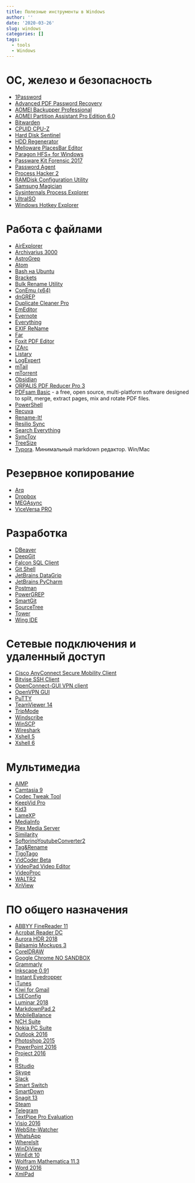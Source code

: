 ```yaml
---
title: Полезные инструменты в Windows
author: ''
date: '2020-03-26'
slug: windows
categories: []
tags:
  - tools
  - Windows
---
```


# ОС, железо и безопасность
- [1Password]()
- [Advanced PDF Password Recovery]()
- [AOMEI Backupper Professional]()
- [AOMEI Partition Assistant Pro Edition 6.0]()
- [Bitwarden]()
- [CPUID CPU-Z]()
- [Hard Disk Sentinel]()
- [HDD Regenerator]()
- [Melloware PlacesBar Editor]()
- [Paragon HFS+ for Windows]()
- [Passware Kit Forensic 2017]()
- [Password Agent]()
- [Process Hacker 2]()
- [RAMDisk Configuration Utility]()
- [Samsung Magician]()
- [Sysinternals Process Explorer]()
- [UltraISO]()
- [Windows Hotkey Explorer]()

# Работа с файлами
- [AirExplorer]()
- [Archivarius 3000]()
- [AstroGrep]()
- [Atom]()
- [Bash на Ubuntu]()
- [Brackets]()
- [Bulk Rename Utility]()
- [ConEmu (x64)]()
- [dnGREP]()
- [Duplicate Cleaner Pro]()
- [EmEditor]()
- [Evernote]()
- [Everything]()
- [EXIF ReName]()
- [Far]()
- [Foxit PDF Editor]()
- [IZArc]()
- [Listary]()
- [LogExpert]()
- [mTail]()
- [mTorrent]()
- [Obsidian]()
- [ORPALIS PDF Reducer Pro 3]()
- [PDFsam Basic](https://pdfsam.org/pdfsam-basic/) - a free, open source, multi-platform software designed to split, merge, extract pages, mix and rotate PDF files.
- [PowerShell]()
- [Recuva]()
- [Rename-It!]()
- [Resilio Sync]()
- [Search Everything]()
- [SyncToy]()
- [TreeSize]()
- [Typora](https://typora.io/). Минимальный markdown редактор. Win/Mac


# Резервное копирование
- [Arq]()
- [Dropbox]()
- [MEGAsync]()
- [ViceVersa PRO]()

# Разработка
- [DBeaver]()
- [DeepGit]()
- [Falcon SQL Client]()
- [Git Shell]()
- [JetBrains DataGrip]()
- [JetBrains PyCharm]()
- [Postman]()
- [PowerGREP]()
- [SmartGit]()
- [SourceTree]()
- [Tower]()
- [Wing IDE]()


# Сетевые подключения и удаленный доступ
- [Cisco AnyConnect Secure Mobility Client]()
- [Bitvise SSH Client]()
- [OpenConnect-GUI VPN client]()
- [OpenVPN GUI]()
- [PuTTY]()
- [TeamViewer 14]()
- [TripMode]()
- [Windscribe]()
- [WinSCP]()
- [Wireshark]()
- [Xshell 5]()
- [Xshell 6]()


# Мультимедиа
- [AIMP]()
- [Camtasia 9]()
- [Codec Tweak Tool]()
- [KeepVid Pro]()
- [Kid3]()
- [LameXP]()
- [MediaInfo]()
- [Plex Media Server]()
- [Similarity]()
- [SoftorinoYoutubeConverter2]()
- [Tag&Rename]()
- [TigoTago](http://tigotago.com/)
- [VidCoder Beta]()
- [VideoPad Video Editor]()
- [VideoProc]()
- [WALTR2]()
- [XnView]()

# ПО общего назначения
- [ABBYY FineReader 11]()
- [Acrobat Reader DC]()
- [Aurora HDR 2018]()
- [Balsamiq Mockups 3]()
- [CorelDRAW]()
- [Google Chrome NO SANDBOX]()
- [Grammarly]()
- [Inkscape 0.91]()
- [Instant Eyedropper]()
- [iTunes]()
- [Kiwi for Gmail]()
- [LSEConfig]()
- [Luminar 2018]()
- [MarkdownPad 2]()
- [MobileBalance]()
- [NCH Suite]()
- [Nokia PC Suite]()
- [Outlook 2016]()
- [Photoshop 2015]()
- [PowerPoint 2016]()
- [Project 2016]()
- [R]()
- [RStudio]()
- [Skype]()
- [Slack]()
- [Smart Switch]()
- [SmartDown]()
- [Snagit 13]()
- [Steam]()
- [Telegram]()
- [TextPipe Pro Evaluation]()
- [Visio 2016]()
- [WebSite-Watcher]()
- [WhatsApp]()
- [WhereIsIt]()
- [WinDjView]()
- [WinEdt 10]()
- [Wolfram Mathematica 11.3]()
- [Word 2016]()
- [XmlPad]()

